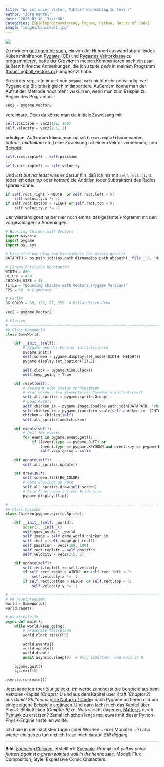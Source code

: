 ```yaml
---
title: "Wo ist unser Vektor, Viktor? Nachschlag zu Teil 2"
author: "Jörg Kantel"
date: "2025-02-18 13:40:00"
categories: [Spieleprogrammierung, Pygame, Python, Nature of Code]
image: "images/bchicken2.jpg"
---
```


[![](images/bchicken2-b.jpg)](https://www.flickr.com/photos/schockwellenreiter/54335639209/)

Zu meinem [gestrigen Versuch](https://kantel.github.io/posts/2025021701_vectory_pygame/), ein von der Hühnerhauswand abprallendes Küken mithilfe von [Pygame](http://cognitiones.kantel-chaos-team.de/multimedia/spieleprogrammierung/pygame.html) ([CE](https://pyga.me/)) und [Pygames Vektorklasse](https://pyga.me/docs/ref/math.html) zu programmieren, hatte der *Gravitar* in [meinen Kommentaren](https://github.com/kantel/kantel.github.io/discussions/241#discussioncomment-12235025) noch ein paar äußerst hilfreiche Anmerkungen, die ich *stante pede* in meinem Programm ([bouncingball_vectors.py](https://github.com/kantel/pythoncuriosa/blob/main/noc/bouncingball_vectors.py)) umgesetzt habe:

So sei der separate import von `pygame.math` nicht mehr notwendig, weil Pygame die Bibliothek gleich mitimportiere. Außerdem könne man den Aufruf der Methode noch mehr verkürzen, wenn man zum Beispiel zu Beginn des Programms

~~~python
vec2 = pygame.Vector2
~~~

vereinbare. Denn da könne man die initiale Zuweisung mit

~~~python
self.position = vec2(100, 100)
self.velocity = vec2(2.5, 2)
~~~

erledigen. Außerdem könne man bei `self.rect.topleft`(oder *center*, *bottom*, *midbottom* etc.) eine Zuweisung mit einem Vektor vornehmen, zum Beispiel:

~~~python
self.rect.topleft = self.position
...
self.rect.topleft += self.velocity
~~~

Und *last but not least* wies er darauf hin, daß ich mir mit `self.rect.right` (oder *left* oder *top* oder *bottom*) die Addition (oder Subtraktion) des Radios sparen könne:

~~~python
if self.rect.right > WIDTH  or self.rect.left < 0:
    self.velocity.x *= -1
if self.rect.bottom > HEIGHT or self.rect.top < 0:
    self.velocity.y *= -1
~~~

Der Vollständigkeit halber hier noch einmal das gesamte Programm mit den vorgeschlagenen Änderungen:

~~~python
# Bouncing Chicken with Vectors
import asyncio
import pygame
import os, sys

# Hier wird der Pfad zum Verzeichnis der Assets gesetzt
DATAPATH = os.path.join(os.path.dirname(os.path.abspath(__file__)), "data")

# Einige nützliche Konstanten
WIDTH = 800
HEIGHT = 450
CHICKEN_SIZE = 48
TITLE = "Bouncing Chicken with Vectors (Pygame Version)"
FPS = 60  # Framerate

# Farben
BG_COLOR = 59, 122, 87, 255  # Billardtisch-Grün

vec2 = pygame.Vector2

# Klassen
# ---------------------------------------------------------------------- #
## Class GameWorld
class GameWorld:

    def __init__(self):
        # Pygame und das Fenster initialisieren
        pygame.init()
        self.screen = pygame.display.set_mode((WIDTH, HEIGHT))
        pygame.display.set_caption(TITLE)

        self.clock = pygame.time.Clock()
        self.keep_going = True

    def reset(self):
        # Neustart oder Status zurücksetzen
        # Hier werden alle Elemente der GameWorld initialisiert
        self.all_sprites = pygame.sprite.Group()
        # Load Assets
        self.chicken_im = pygame.image.load(os.path.join(DATAPATH, "chick.png")).convert_alpha()
        self.chicken_im = pygame.transform.scale(self.chicken_im, (CHICKEN_SIZE, CHICKEN_SIZE))
        chicken = Chicken(self)
        self.all_sprites.add(chicken)

    def events(self):
        # Poll for events
        for event in pygame.event.get():
            if ((event.type == pygame.QUIT) or
                (event.type == pygame.KEYDOWN and event.key == pygame.K_ESCAPE)):
                self.keep_going = False

    def update(self):
        self.all_sprites.update()

    def draw(self):
        self.screen.fill(BG_COLOR)
        # Game drawings go here
        self.all_sprites.draw(self.screen)
        # Alle Änderungen auf den Bildschirm
        pygame.display.flip()

# ---------------------------------------------------------------------- #
## Class Chicken
class Chicken(pygame.sprite.Sprite):

    def __init__(self, _world):
        super().__init__()
        self.game_world = _world
        self.image = self.game_world.chicken_im
        self.rect = self.image.get_rect()
        self.position = vec2(100, 100)
        self.rect.topleft = self.position
        self.velocity = vec2(2.5, 2)

    def update(self):
        self.rect.topleft += self.velocity
        if self.rect.right > WIDTH  or self.rect.left < 0:
            self.velocity.x *= -1
        if self.rect.bottom > HEIGHT or self.rect.top < 0:
            self.velocity.y *= -1

# ---------------------------------------------------------------------- #
# ## Hauptprogramm
world = GameWorld()
world.reset()

# Hauptschleife
async def main():
    while world.keep_going:
        # Framerate festsetzen
        world.clock.tick(FPS)

        world.events()
        world.update()
        world.draw()
        await asyncio.sleep(0)  # Very important, and keep it 0

    pygame.quit()
    sys.exit(0)

asyncio.run(main())
~~~

Jetzt habe ich aber Blut geleckt. Ich werde zumindest die Beispiele aus dem Vektoren-Kapitel *(Chapter&nbsp;1)* und aus dem Kapitel über Kraft *(Chapter&nbsp;2)* aus *Daniel Shiffmans* »[The Nature of Code](https://natureofcode.com/)« nach Pygame portieren und um einige eigene Beispiele ergänzen. Und dann lacht mich das Kapitel über Physik-Bibliotheken *(Chapter&nbsp;6)* an. Was spricht dagegen, [Matter.js](https://brm.io/matter-js/) durch [Pymunk](https://www.pymunk.org/en/latest/) zu ersetzen? Zumal ich schon lange mal etwas mit dieser Python-Physik-Engine anstellen wollte.

Ich habe in den nächsten Tagen (oder Wochen… oder Monaten…&nbsp;?) also wieder einiges zu tun und ich freue mich darauf. *Still digging!*

---

**Bild**: *[Bouncing Chicken](https://www.flickr.com/photos/schockwellenreiter/54335639209/)*, erstellt mit [Scenario](http://cognitiones.kantel-chaos-team.de/technikgeschichte/rechnerundnetze/scenario.html). Prompt: »*A yellow chick flutters against a green painted wall in the henhouse*«. Modell: Flux Composition, Style: Expressive Comic Characters.
